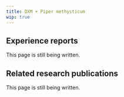 ---
title: DXM + Piper methysticum
wip: true
---

## Experience reports

This page is still being written.

## Related research publications

This page is still being written.

